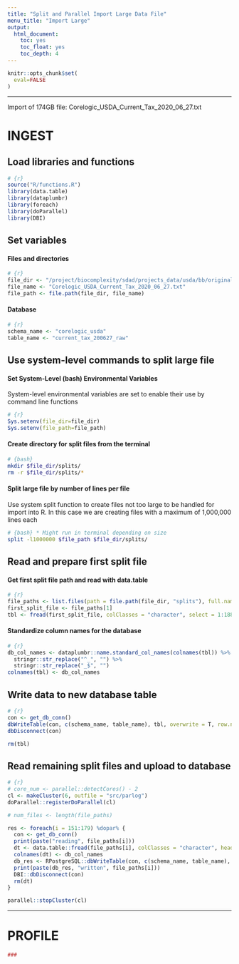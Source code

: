 ```yaml
---
title: "Split and Parallel Import Large Data File"
menu_title: "Import Large"
output: 
  html_document:
    toc: yes
    toc_float: yes
    toc_depth: 4
---
```


```r
knitr::opts_chunk$set(
  eval=FALSE
)
```

------------------------------------------------------------------------

Import of 174GB file: Corelogic_USDA_Current_Tax_2020_06_27.txt

# INGEST

## Load libraries and functions

```r
# {r}
source("R/functions.R")
library(data.table)
library(dataplumbr)
library(foreach)
library(doParallel)
library(DBI)
```

## Set variables

#### Files and directories

```r
# {r}
file_dir <- "/project/biocomplexity/sdad/projects_data/usda/bb/original/Corelogic_June_2020_Files"
file_name <- "Corelogic_USDA_Current_Tax_2020_06_27.txt"
file_path <- file.path(file_dir, file_name)
```

#### Database

```r
# {r}
schema_name <- "corelogic_usda"
table_name <- "current_tax_200627_raw"
```

## Use system-level commands to split large file

#### Set System-Level (bash) Environmental Variables

System-level environmental variables are set to enable their use by command line functions

```r
# {r}
Sys.setenv(file_dir=file_dir)
Sys.setenv(file_path=file_path)
```

#### Create directory for split files from the terminal

```bash
# {bash}
mkdir $file_dir/splits/
rm -r $file_dir/splits/*
```

#### Split large file by number of lines per file

Use system split function to create files not too large to be handled for import into R. In this case we are creating files with a maximum of 1,000,000 lines each

```bash
# {bash} * Might run in terminal depending on size
split -l1000000 $file_path $file_dir/splits/
```

## Read and prepare first split file

#### Get first split file path and read with data.table

```r
# {r}
file_paths <- list.files(path = file.path(file_dir, "splits"), full.names = T)
first_split_file <- file_paths[1]
tbl <- fread(first_split_file, colClasses = "character", select = 1:188, quote = "")
```

#### Standardize column names for the database

```r
# {r}
db_col_names <- dataplumbr::name.standard_col_names(colnames(tbl)) %>%
  stringr::str_replace("^_", "") %>%
  stringr::str_replace("_$", "")
colnames(tbl) <- db_col_names
```

## Write data to new database table

```r
# {r}
con <- get_db_conn()
dbWriteTable(con, c(schema_name, table_name), tbl, overwrite = T, row.names = F)
dbDisconnect(con)

rm(tbl)
```

## Read remaining split files and upload to database

```r
# {r}
# core_num <- parallel::detectCores() - 2
cl <- makeCluster(6, outfile = "src/parlog")
doParallel::registerDoParallel(cl)

# num_files <- length(file_paths)

res <- foreach(i = 151:179) %dopar% {
  con <- get_db_conn()
  print(paste("reading", file_paths[i]))
  dt <- data.table::fread(file_paths[i], colClasses = "character", header = FALSE, select = 1:188, quote = "")
  colnames(dt) <- db_col_names
  db_res <- RPostgreSQL::dbWriteTable(con, c(schema_name, table_name), dt, append = TRUE, row.names = FALSE)
  print(paste(db_res, "written", file_paths[i]))
  DBI::dbDisconnect(con)
  rm(dt)
}

parallel::stopCluster(cl)
```

------------------------------------------------------------------------

# PROFILE

```r
###
```
